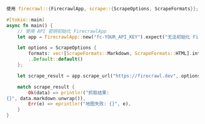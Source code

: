 ```rust
使用 firecrawl::{FirecrawlApp, scrape::{ScrapeOptions, ScrapeFormats}};

#[tokio::main]
async fn main() {
    // 使用 API 密钥初始化 FirecrawlApp
    let app = FirecrawlApp::new("fc-YOUR_API_KEY").expect("无法初始化 FirecrawlApp");

    let options = ScrapeOptions {
        formats: vec![ScrapeFormats::Markdown, ScrapeFormats::HTML].into(),
        ..Default::default()
    };

    let scrape_result = app.scrape_url("https://firecrawl.dev", options).await;

    match scrape_result {
        Ok(data) => println!("抓取结果:
{}", data.markdown.unwrap()),
        Err(e) => eprintln!("地图失败: {}", e),
    }
}
```